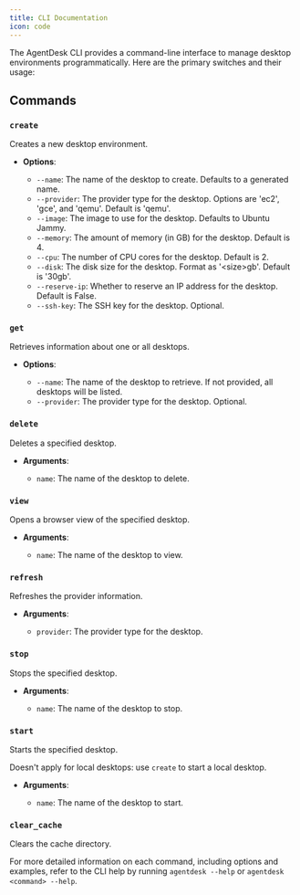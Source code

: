 ```yaml
---
title: CLI Documentation
icon: code
---
```


The AgentDesk CLI provides a command-line interface to manage desktop environments programmatically. 
Here are the primary switches and their usage:

## Commands

### `create`
Creates a new desktop environment.

- **Options**:

  - `--name`: The name of the desktop to create. Defaults to a generated name.
  - `--provider`: The provider type for the desktop. Options are 'ec2', 'gce', and 'qemu'. Default is 'qemu'.
  - `--image`: The image to use for the desktop. Defaults to Ubuntu Jammy.
  - `--memory`: The amount of memory (in GB) for the desktop. Default is 4.
  - `--cpu`: The number of CPU cores for the desktop. Default is 2.
  - `--disk`: The disk size for the desktop. Format as '\<size\>gb'. Default is '30gb'.
  - `--reserve-ip`: Whether to reserve an IP address for the desktop. Default is False.
  - `--ssh-key`: The SSH key for the desktop. Optional.

### `get`

Retrieves information about one or all desktops.

- **Options**:

  - `--name`: The name of the desktop to retrieve. If not provided, all desktops will be listed.
  - `--provider`: The provider type for the desktop. Optional.

### `delete`

Deletes a specified desktop.

- **Arguments**:

  - `name`: The name of the desktop to delete.

### `view`

Opens a browser view of the specified desktop.

- **Arguments**:

  - `name`: The name of the desktop to view.

### `refresh`

Refreshes the provider information.

- **Arguments**:

  - `provider`: The provider type for the desktop.

### `stop`

Stops the specified desktop.

- **Arguments**:

  - `name`: The name of the desktop to stop.

### `start`

Starts the specified desktop.

Doesn't apply for local desktops: use `create` to start a local desktop.

- **Arguments**:

  - `name`: The name of the desktop to start.

### `clear_cache`
Clears the cache directory.

For more detailed information on each command, including options and examples, 
refer to the CLI help by running `agentdesk --help` or `agentdesk <command> --help`.
